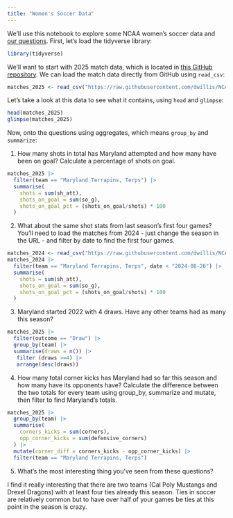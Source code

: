 ```yaml
---
title: "Women's Soccer Data"
---
```


We'll use this notebook to explore some NCAA women's soccer data and [our questions](https://docs.google.com/spreadsheets/d/1G1AjH2iS6kj3kKHCRi0XVy5Lcm-rahJkeTAToVh9J1g/edit?gid=0#gid=0). First, let's load the tidyverse library:

```r
library(tidyverse)
```

We'll want to start with 2025 match data, which is located in [this GitHub repository](https://github.com/dwillis/NCAAWomensSoccerData). We can load the match data directly from GitHub using `read_csv`:


```r
matches_2025 <- read_csv("https://raw.githubusercontent.com/dwillis/NCAAWomensSoccerData/main/data/ncaa_womens_soccer_matchstats_2025.csv")
```

Let's take a look at this data to see what it contains, using `head` and `glimpse`:

```r
head(matches_2025)
glimpse(matches_2025)
```

Now, onto the questions using aggregates, which means `group_by` and `summarize`:

1. How many shots in total has Maryland attempted and how many have been on goal? Calculate a percentage of shots on goal.

```r
matches_2025 |>
  filter(team == "Maryland Terrapins, Terps") |>
  summarise(
    shots = sum(sh_att),
    shots_on_goal = sum(so_g),
    shots_on_goal_pct = (shots_on_goal/shots) * 100
  )
```

2. What about the same shot stats from last season's first four games? You'll need to load the matches from 2024 - just change the season in the URL - and filter by date to find the first four games.

```r
matches_2024 <- read_csv("https://raw.githubusercontent.com/dwillis/NCAAWomensSoccerData/main/data/ncaa_womens_soccer_matchstats_2024.csv")
matches_2024 |>
  filter(team == "Maryland Terrapins, Terps", date < "2024-08-26") |>
  summarise(
    shots = sum(sh_att),
    shots_on_goal = sum(so_g),
    shots_on_goal_pct = (shots_on_goal/shots) * 100
  )
```


3. Maryland started 2022 with 4 draws. Have any other teams had as many this season?

```r
matches_2025 |>
  filter(outcome == "Draw") |>
  group_by(team) |>
  summarise(draws = n()) |>
   filter (draws >=4) |>
   arrange(desc(draws))
```


4. How many total corner kicks has Maryland had so far this season and how many have its opponents have? Calculate the difference between the two totals for every team using group_by, summarize and mutate, then filter to find Maryland's totals.

```r
matches_2025 |>
  group_by(team) |>
  summarise(
    corners_kicks = sum(corners),
    opp_corner_kicks = sum(defensive_corners)
  ) |>
  mutate(corner_diff = corners_kicks - opp_corner_kicks) |>
  filter(team == "Maryland Terrapins, Terps")
```

5. What's the most interesting thing you've seen from these questions?

I find it really interesting that there are two teams (Cal Poly Mustangs and Drexel Dragons) with at least four ties already this season. Ties in soccer are relatively common but to have over half of your games be ties at this point in the season is crazy. 
